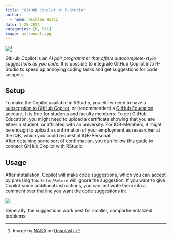 ```yaml
---
title: "GitHub Copilot in R-Studio"
author: 
  - name: Nicklas Hafiz
date: 1-25-2024
categories: [R, Git]
image: astronaut.jpg
---
```


![](astronaut.jpg)[^1]

[^1]: Image by <a href="https://unsplash.com/de/@nasa?utm_content=creditCopyText&utm_medium=referral&utm_source=unsplash">NASA</a> on <a href="https://unsplash.com/de/fotos/buzz-aldrin-Qu3xLeochLc?utm_content=creditCopyText&utm_medium=referral&utm_source=unsplash">Unsplash</a>.
      

GitHub Copilot is an *AI pair programmer that offers autocomplete-style suggestions as you code*. It is possible to integrate GitHub Copilot into R-Studio to speed up annoying coding tasks and get suggestions for code snippets. 

## Setup

To make the Copilot available in RStudio, you either need to have a [subscription to GitHub Copilot](https://docs.github.com/en/billing/managing-billing-for-your-products/managing-billing-for-github-copilot/about-billing-for-github-copilot), or (recommended) a [GitHub Education](https://github.com/education) account. It is free for students and faculty members. To get GitHub Education, you might need to upload a certificate showing that you are either a student, or affiliated with an university. For IQB-Members, it might be enough to upload a confirmation of your employment as researcher at the IQB, which you could request at IQB-Personal.  
After obtaining some sort of confirmation, you can follow [this guide](https://docs.posit.co/ide/user/ide/guide/tools/copilot.html) to connect GitHub Copilot with RStudio. 


## Usage
After installation, Copilot will make code suggestions, which you can accept by pressing `Tab`. `Enter/Return` will ignore the suggestion. If you want to give Copilot some additional instructions, you can just write them into a comment over the line you want the code suggestions in:


![](copilot_example.png)

Generally, the suggestions work best for smaller, compartimentalized problems. 